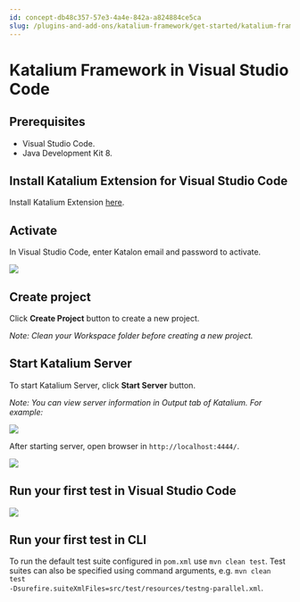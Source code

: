 ```yaml
---
id: concept-db48c357-57e3-4a4e-842a-a824884ce5ca
slug: /plugins-and-add-ons/katalium-framework/get-started/katalium-framework-in-visual-studio-code
---
```


# Katalium Framework in Visual Studio Code

## Prerequisites

-   Visual Studio Code.
-   Java Development Kit 8.

## Install Katalium Extension for Visual Studio Code

Install Katalium Extension [here](https://marketplace.visualstudio.com/items?itemName=katalon-llc.katalium).

## Activate

In Visual Studio Code, enter Katalon email and password to activate.

<img src="https://github.com/katalon-studio/docs-images/raw/master/katalium-framework/docs/katalium-framework-get-started-vscode/activate.gif" />

## Create project

Click **Create Project** button to create a new project.

*Note: Clean your Workspace folder before creating a new project.*

## Start Katalium Server

To start Katalium Server, click **Start Server** button.

*Note: You can view server information in Output tab of Katalium. For example:*

<img src="https://github.com/katalon-studio/docs-images/raw/master/katalium-framework/docs/katalium-framework-get-started-vscode/before-start-server-vscode.png" />

After starting server, open browser in <code>http://localhost:4444/</code>.

<img src="https://github.com/katalon-studio/docs-images/raw/master/katalium-framework/docs/katalium-framework-get-started-vscode/start-server-vscode.png" />

## Run your first test in Visual Studio Code

<img src="https://github.com/katalon-studio/docs-images/raw/master/katalium-framework/docs/katalium-framework-get-started-vscode/run-test-vscode.png" />

## Run your first test in CLI

To run the default test suite configured in <code>pom.xml</code> use <code>mvn clean test</code>. Test suites can also be specified using command arguments, e.g. <code>mvn clean test -Dsurefire.suiteXmlFiles=src/test/resources/testng-parallel.xml</code>.